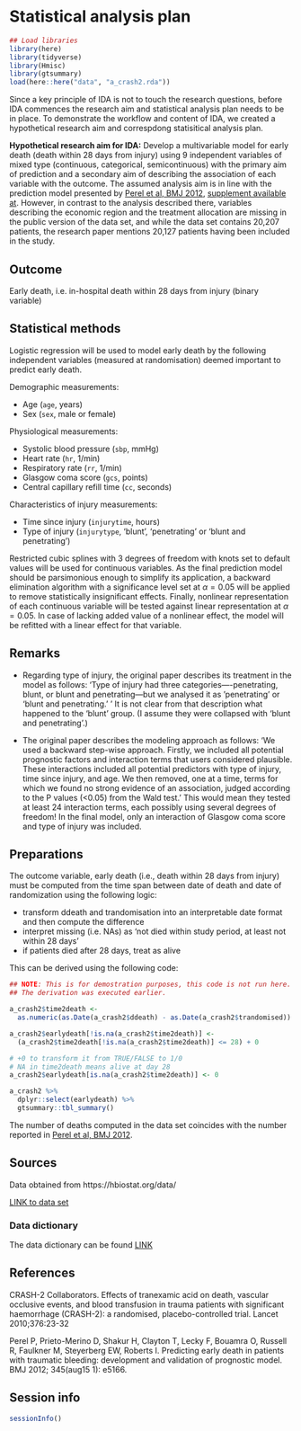 
# Statistical analysis plan

```r
## Load libraries
library(here)
library(tidyverse)
library(Hmisc)
library(gtsummary)
load(here::here("data", "a_crash2.rda"))
```
Since a key principle of IDA is not to touch the research questions, before IDA commences the research aim and statistical analysis plan needs to be in place. To demonstrate the workflow and content of IDA, we created a hypothetical research aim and correspdong statisitical analysis plan.
 
**Hypothetical research aim for IDA:** Develop a multivariable model for early death (death within 28 days from injury) using 9 independent variables of mixed type (continuous, categorical, semicontinuous) with the primary aim of prediction and a secondary aim of describing the association of each variable with the outcome. The assumed analysis aim is in line with the prediction model presented by [Perel et al, BMJ 2012](https://doi.org/10.1136/bmj.e5166), [supplement available at](https://www.bmj.com/highwire/filestream/634478/field_highwire_adjunct_files/0/perp003158.ww1_default.pdf). However, in contrast to the analysis described there, variables describing the economic region and the treatment allocation are missing in the public version of the data set, and while the data set contains 20,207 patients, the research paper mentions 20,127 patients having been included in the study.

## Outcome 

Early death, i.e. in-hospital death within 28 days from injury (binary variable)

## Statistical methods 

Logistic regression will be used to model early death by the following independent variables (measured at randomisation) deemed important to predict early death.

Demographic measurements:

* Age (`age`, years)
* Sex (`sex`, male or female)

Physiological measurements:

* Systolic blood pressure (`sbp`, mmHg)
* Heart rate (`hr`, 1/min)
* Respiratory rate (`rr`, 1/min)
* Glasgow coma score (`gcs`, points)
* Central capillary refill time (`cc`, seconds)

Characteristics of injury measurements:

* Time since injury (`injurytime`, hours)
* Type of injury (`injurytype`, 'blunt', 'penetrating' or 'blunt and penetrating')
 
Restricted cubic splines with 3 degrees of freedom with knots set to default values will be used for continuous variables. As the final prediction model should be parsimonious enough to simplify its application, a backward elimination algorithm with a significance level set at $\alpha=0.05$ will be applied to remove statistically insignificant effects. Finally, nonlinear representation of each continuous variable will be tested against linear representation at $\alpha=0.05$. In case of lacking added value of a nonlinear effect, the model will be refitted with a linear effect for that variable.

## Remarks

* Regarding type of injury, the original paper describes its treatment in the model as follows: 'Type of injury had three categories—-penetrating, blunt, or blunt and penetrating—but we analysed it as 'penetrating' or 'blunt and penetrating.' ' It is not clear from that description what happened to the 'blunt' group. (I assume they were collapsed with 'blunt and penetrating'.)

* The original paper describes the modeling approach as follows: 'We used a backward step-wise approach. Firstly, we included all potential prognostic factors and interaction terms that users considered plausible. These interactions included all potential predictors with type of injury, time since injury, and age. We then removed, one at a time, terms for which we found no strong evidence of an association, judged according to the P values (<0.05) from the Wald test.'  This would mean they tested at least 24 interaction terms, each possibly using several degrees of freedom! In the final model, only an interaction of Glasgow coma score and type of injury was included.


## Preparations

The outcome variable, early death (i.e., death within 28 days from injury) must be computed from the time span between date of death and date of randomization using the following logic:

* transform ddeath and trandomisation into an interpretable date format and then compute the difference
* interpret missing (i.e. NAs) as 'not died within study period, at least not within 28 days'
* if patients died after 28 days, treat as alive 


This can be derived using the following code:

```r
## NOTE: This is for demostration purposes, this code is not run here. 
## The derivation was executed earlier. 

a_crash2$time2death <-
  as.numeric(as.Date(a_crash2$ddeath) - as.Date(a_crash2$trandomised))

a_crash2$earlydeath[!is.na(a_crash2$time2death)] <-
  (a_crash2$time2death[!is.na(a_crash2$time2death)] <= 28) + 0

# +0 to transform it from TRUE/FALSE to 1/0
# NA in time2death means alive at day 28
a_crash2$earlydeath[is.na(a_crash2$time2death)] <- 0    
```


```r
a_crash2 %>%
  dplyr::select(earlydeath) %>%
  gtsummary::tbl_summary()
```


The number of deaths computed in the data set coincides with the number reported in [Perel et al, BMJ 2012](https://doi.org/10.1136/bmj.e5166).


## Sources

Data obtained from https://hbiostat.org/data/

[LINK to data set](https://hbiostat.org/data/repo/crash2.rda)

### Data dictionary  

The data dictionary can be found [LINK](https://hbiostat.org/data/repo/crash2.html)

## References

CRASH-2 Collaborators. Effects of tranexamic acid on death, vascular occlusive events, and blood transfusion in trauma patients with significant haemorrhage (CRASH-2): a randomised, placebo-controlled trial. Lancet 2010;376:23-32

Perel P, Prieto-Merino D, Shakur H, Clayton T, Lecky F, Bouamra O, Russell R, Faulkner M, Steyerberg EW, Roberts I. Predicting early death in patients with traumatic bleeding: development and validation of prognostic model. BMJ 2012; 345(aug15 1): e5166.


## Session info

```r
sessionInfo()
```

